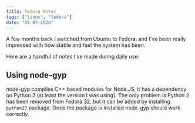```yaml
---
title: Fedora Notes
tags: ["linux", "fedora"]
date: "01-07-2020"
---
```


A few months back I switched from Ubuntu to Fedora, and I've been really impressed with how stable and fast the system has been.

Here are a handful of notes I've made during daily use:

## Using node-gyp

node-gyp compiles C++ based modules for Node.JS, it has a dependency on Python 2 (at least the version I was using).
The only problem is Python 2 has been removed from Fedora 32, but it can be added by installing `python27` package.
Once the package is installed node-gyp should work correctly.
